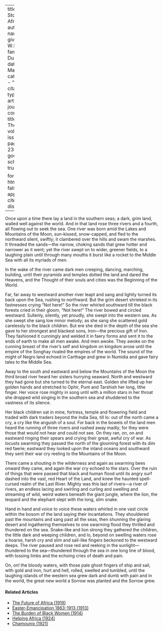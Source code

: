 
---
title: 'The Story of Africa'
author:
  - name:
      given: W.E.B.
      family: Du Bois
date: Mar. 1914
categories: 
  - ""
citation: 
  type: article-journal
  container-title: The Crisis
  volume: 8
  issue: 5
  page: 234-235
google-scholar: true

format:
  html:
    toc: false
    appendix-cite-as: display
---



Once upon a time there lay a land in the southern seas; a dark, grim land, walled well against the world. And in that land rose three rivers and a fourth, all flowing out to seek the sea. One river was born amid the Lakes and Mountains of the Moon, sun-kissed, snow-capped, and fled to the northward silent, swiftly; it clambered over the hills and swam the marshes. It threaded the sands---the narrow, choking sands that grew hotter and narrower as it went; yet the river swept on to wider, greener fields, to a laughing plain until through many mouths it burst like a rocket to the Middle Sea with all its myriads of men.

In the wake of the river came dark men creeping, dancing, marching, building, until their pyramids and temples dotted the land and dared the Heavens, and the Thought of their souls and cities was the Beginning of the World.

Far, far away to westward another river leapt and sang and lightly turned its back upon the Sea, rushing to northward. But the grim desert shrieked in its fastnesses crying "Not here!" So the river whirled southward till the black forests cried in their gloom, "Not here!" The river bowed and circled westward. Sullenly, silently, yet proudly, she swept into the western sea. As she swept she sang low minor melody; as she sang she scattered gold carelessly to the black children. But ere she died in the depth of the sea she gave to her strongest and blackest sons, Iron---the precious gift of Iron. They fashioned it cunningly and welded it in faery forms and sent it to the ends of earth to make all men awake. And men awoke. They awoke on the cunning breast of the river's self and kingdom on kingdom arose until the empire of the Songhay rivaled the empires of the world. The sound of the might of Negro land echoed in Carthage and grew in Numidia and gave fairy tales to the Middle Sea.

Away to the south and eastward and below the Mountains of the Moon the third broad river heard her sisters hurrying seaward. North and westward they had gone but she turned to the eternal east. Golden she lifted up her golden hands and stretched to Ophir, Punt and Tarshish her long, lithe finger. Her voice rose mighty in song until with a million stars in her throat she dropped wild singing in the southern sea and shuddered to the vastness of its silence.

Her black children sat in mine, fortress, temple and flowering field and traded with dark traders beyond the India Sea, till lo: out of the north came a cry, a cry like the anguish of a soul. For back in the bowels of the land men heard the running of three rivers and rushed away madly; for they were those that would not hear and could not see. On they ran, on, on and eastward ringing their spears and crying their great, awful cry of war. As locusts swarming they passed the north of the glooming forest with its dim red faerie; eastward they looked upon the inland oceans and southward they sent their war cry reeling to the Mountains of the Moon.

There came a shouting in the wilderness and again as swarming bees onward they came, and again the war cry echoed to the stars. Over the ruin of things that were passed that black and human flood until its angry surf dashed into the vast, red Heart of the Land, and knew the haunted spell-cursed realm of the Last River. Mighty was this last of rivers---a river of rivers, an endless lacing and swirling and curling and swelling and streaming of wild, weird waters beneath the giant jungle, where the lion, the leopard and the elephant slept with the long, slim snake.

Hand in hand and voice to voice these waters whirled in one vast circle within the bosom of the land saying their incantations. They shouldered past the mountains and sang past all the seas, then shunning the glaring desert and ingathering themselves to one swarming flood they thrilled and thundered on the sea. Snake-like and lion strong they gathered the children, the little dark and weeping children, and lo, beyond on swelling waters rose a hoarse, harsh cry and slim and sail-like fingers beckoned to the westward deeps. The river paused and rose red and reeking in the sunlight---thundered to the sea---thundered through the sea in one long line of blood, with tossing limbs and the echoing cries of death and pain.

On, on! the bloody waters, with those pale ghost fingers of ship and sail, with gold and iron, hurt and hell, rolled, swelled and tumbled, until the laughing islands of the western sea grew dark and dumb with pain and in the world, the great new world a Sorrow was planted and the Sorrow grew.

<!-- Similar articles start here -->
<div  class="clear-wrap"></div>

#### Related Articles

* [The Future of Africa (1919)](/Volumes/17/03/future-of-africa.html)
* [Easter-Emancipation 1863-1913 (1913)](/Volumes/05/06/easter-emancipation.html)
* [The Burden of Black Women (1914)](/Volumes/09/01/burden_of_black_women.html)
* [Helping Africa (1924)](/Volumes/28/03/helping_africa.html)
* [Chamounix (1921)](/Volumes/23/02/chamounix.html)

<!-- Similar articles end here -->
